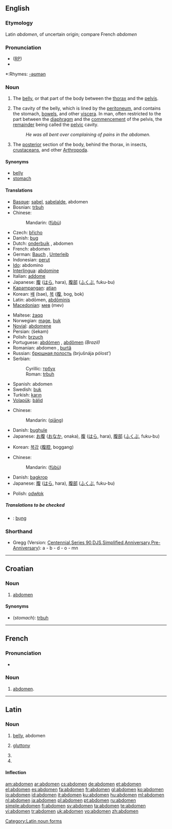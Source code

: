{{wikisource1911Enc|Abdomen}}
==English==

===Etymology===
Latin ''abdomen'', of uncertain origin; compare French ''abdomen''

===Pronunciation===
* ([[RP]]) {{IPA| /ˈæbdəmən/}}
*{{audio|en-us-abdomen.ogg|Audio (US)}}

*:Rhymes: [[Rhymes:English:-əʊmən|-əʊmən]]

===Noun===
{{en-noun}}

# {{anatomy}} The [[belly]], or that part of the body between the [[thorax]] and the [[pelvis]].
# The cavity of the belly, which is lined by the [[peritoneum]], and contains the stomach, [[bowels]], and other [[viscera]]. In man, often restricted to the part between the [[diaphragm]] and the [[commencement]] of the pelvis, the [[remainder]] being called the [[pelvic]] cavity.
#:''He was all bent over complaining of pains in the abdomen.''
# {{zoology}} The [[posterior]] section of the body, behind the thorax, in insects, [[crustacean]]s, and other [[Arthropoda]].

====Synonyms====
* [[belly]]
* [[stomach]]

====Translations====
{{trans-top|belly}}
*[[Basque]]: [[sabel]], [[sabelalde]], abdomen
*Bosnian: [[trbuh#Bosnian|trbuh]] {{m}}
*Chinese: 
*: Mandarin: {{zh-ts|[[腹]][[部]]|[[腹]][[部]]}} ([[fù]][[bù]])
*Czech: [[břicho]] {{n}}
*Danish: [[bug]] {{c}}
*Dutch: [[onderbuik]] {{m}}, abdomen {{n}}
*French: abdomen {{m}}
*German: [[Bauch]] {{m}}, [[Unterleib]] {{m}}
*Indonesian: [[perut]]
*[[Ido]]: abdomino
*[[Interlingua]]: [[abdomine]]
*Italian: [[addome]] {{m}}
*Japanese: [[腹]] ([[はら]], hara), [[腹部]] ([[ふくぶ]], fuku-bu)
*[[Kapampangan]]: [[atian]]
*Korean: [[배]] (bae), [[복]] ([[腹]], bog, bok)
*Latin: abdōmen, [[abdōminis]]
*[[Macedonian]]: [[мев]] (mev)
{{trans-mid}}
*Maltese: [[żaqq]]
*Norwegian: [[mage#Norwegian|mage]], [[buk#Norwegian|buk]]
*[[Novial]]: [[abdomene]]
*Persian: {{FAchar|[[شکم]]}} (šekam)
*Polish: [[brzuch]] {{m}}
*Portuguese: [[abdómen]] {{m}}, [[abdômen]] {{m}} ''(Brazil)''
*Romanian: abdomen {{n}}, [[burtă]] {{f}}
*Russian: [[брюшная полость]] (brjušnája pólost’) {{f}}
*Serbian:
*:Cyrillic: [[трбух#Serbian|трбух]] {{m}}
*:Roman: [[trbuh#Serbian|trbuh]] {{m}}
*Spanish: abdomen {{m}}
*Swedish: [[buk]]
*Turkish: [[karın]]
*[[Volapük]]: [[bälid]]
{{trans-bottom}}

{{trans-top|cavity}}
*Chinese: 
*: Mandarin: {{zh-ts|腔|腔}} ([[qiāng]])
*Danish: [[bughule]] {{c}}
*Japanese: [[お腹]] ([[おなか]], onaka), [[腹]] ([[はら]], hara), [[腹部]] ([[ふくぶ]], fuku-bu)
{{trans-mid}}
*Korean: [[복강]] ([[腹腔]], boggang)
{{trans-bottom}}

{{trans-top|part of arthopod's body}}
*Chinese:
*:Mandarin: {{zh-ts|[[腹]][[部]]|[[腹]][[部]]}} ([[fù]][[bù]])
*Danish: [[bagkrop]] {{c}}
*Japanese: [[腹]] ([[はら]], hara), [[腹部]] ([[ふくぶ]], fuku-bu)
{{trans-mid}}
*Polish: [[odwłok]] {{m}}
{{trans-bottom}}

=====Translations to be checked=====
{{checktrans}}
*{{ttbc|Vietnamese}}: [[bụng]]

===Shorthand===
* Gregg (Version: [http://en.wikipedia.org/wiki/Gregg_Shorthand#Centennial_Gregg_Shorthand Centennial],[http://en.wikipedia.org/wiki/Gregg_Shorthand#Series_90_Gregg_Shorthand  Series 90],[http://en.wikipedia.org/wiki/Gregg_Shorthand#Diamond_Jubilee_Gregg_Shorthand  DJS],[http://en.wikipedia.org/wiki/Gregg_Shorthand#Simplified_Gregg_Shorthand Simplified],[http://en.wikipedia.org/wiki/Gregg_Shorthand#Anniversary_Gregg_Shorthand Anniversary],[http://en.wikipedia.org/wiki/Gregg_Shorthand#Pre-Anniversary_Gregg_Shorthand Pre-Anniversary]): a - b - d - o - mn

----

==Croatian==

===Noun===
{{hr-noun|m}}

# [[#English|abdomen]]

====Synonyms====
* (''stomach''): [[trbuh#Croatian|trbuh]]

----

==French==

===Pronunciation===
*{{IPA|/ab.dɔ.mɛn/}}

===Noun===
{{fr-noun|m}}

# [[#English|abdomen]].

----

==Latin==

===Noun===
{{la-noun|abdōmen|abdominis#Latin|abdōminis|n|third}}

# [[belly]], abdomen
# {{context|by extension of meaning|lang=la}} [[gluttony]]
# {{inflection of|abdomen#Latin|abdōmen|acc|s}}
# {{inflection of|abdomen#Latin|abdōmen|voc|s}}

====Inflection====
{{ladecl3n}}
{{la-decl-3rd-N|abdomen|abdomin|abdōmen|abdōmin}}

[[Category:Latin noun forms]]

[[am:abdomen]]
[[ar:abdomen]]
[[cs:abdomen]]
[[de:abdomen]]
[[et:abdomen]]
[[el:abdomen]]
[[es:abdomen]]
[[fa:abdomen]]
[[fr:abdomen]]
[[gl:abdomen]]
[[ko:abdomen]]
[[io:abdomen]]
[[id:abdomen]]
[[it:abdomen]]
[[ku:abdomen]]
[[hu:abdomen]]
[[ml:abdomen]]
[[nl:abdomen]]
[[ja:abdomen]]
[[pl:abdomen]]
[[pt:abdomen]]
[[ru:abdomen]]
[[simple:abdomen]]
[[fi:abdomen]]
[[sv:abdomen]]
[[ta:abdomen]]
[[te:abdomen]]
[[vi:abdomen]]
[[tr:abdomen]]
[[uk:abdomen]]
[[vo:abdomen]]
[[zh:abdomen]]